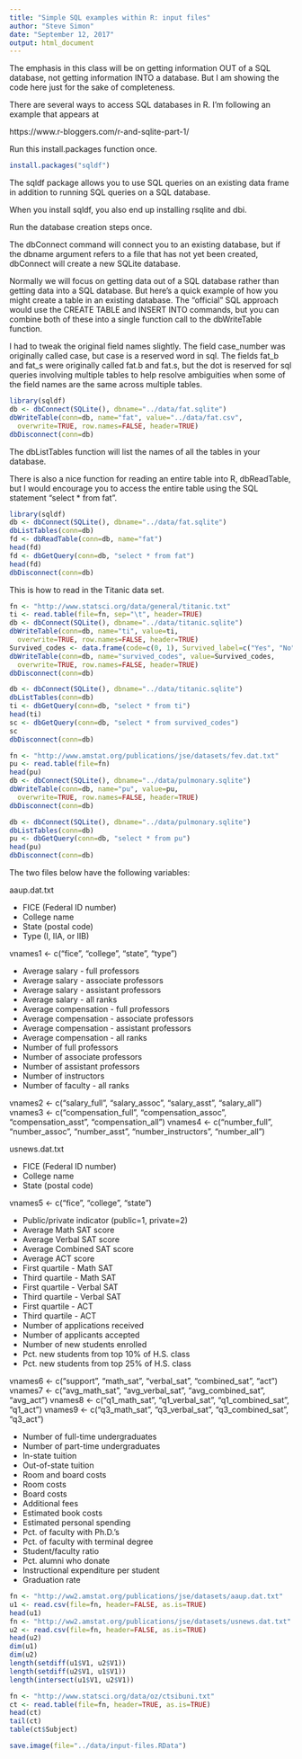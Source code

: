 ```yaml
---
title: "Simple SQL examples within R: input files"
author: "Steve Simon"
date: "September 12, 2017"
output: html_document
---
```


The emphasis in this class will be on getting information OUT of a SQL database, not getting information INTO a database. But I am showing the code here just for the sake of completeness.

There are several ways to access SQL databases in R. I'm following an example that appears at 

https://www.r-bloggers.com/r-and-sqlite-part-1/

Run this install.packages function once.

```r
install.packages("sqldf")
```

The sqldf package allows you to use SQL queries on an existing data frame in addition to running SQL queries on a SQL database.

When you install sqldf, you also end up installing rsqlite and dbi. 

Run the database creation steps once.

The dbConnect command will connect you to an existing database, but if the dbname argument refers to a file that has not yet been created, dbConnect will create a new SQLite database.

Normally we will focus on getting data out of a SQL database rather than getting data into a SQL database. But here's a quick example of how you might create a table in an existing database. The "official" SQL approach would use the CREATE TABLE and INSERT INTO commands, but you can combine both of these into a single function call to the dbWriteTable function.

I had to tweak the original field names slightly. The field case_number was originally called case, but case is a reserved word in sql. The fields fat_b and fat_s were originally called fat.b and fat.s, but the dot is reserved for sql queries involving multiple tables to help resolve ambiguities when some of the field names are the same across multiple tables.

```r
library(sqldf)
db <- dbConnect(SQLite(), dbname="../data/fat.sqlite")
dbWriteTable(conn=db, name="fat", value="../data/fat.csv",
  overwrite=TRUE, row.names=FALSE, header=TRUE)
dbDisconnect(conn=db)
```

The dbListTables function will list the names of all the tables in your database.

There is also a nice function for reading an entire table into R, dbReadTable, but I would encourage you to access the entire table using the SQL statement "select * from fat".

```r
library(sqldf)
db <- dbConnect(SQLite(), dbname="../data/fat.sqlite")
dbListTables(conn=db)
fd <- dbReadTable(conn=db, name="fat")
head(fd)
fd <- dbGetQuery(conn=db, "select * from fat")
head(fd)
dbDisconnect(conn=db)
```

This is how to read in the Titanic data set.

```r
fn <- "http://www.statsci.org/data/general/titanic.txt"
ti <- read.table(file=fn, sep="\t", header=TRUE)
db <- dbConnect(SQLite(), dbname="../data/titanic.sqlite")
dbWriteTable(conn=db, name="ti", value=ti,
  overwrite=TRUE, row.names=FALSE, header=TRUE)
Survived_codes <- data.frame(code=c(0, 1), Survived_label=c("Yes", "No"))
dbWriteTable(conn=db, name="survived_codes", value=Survived_codes,
  overwrite=TRUE, row.names=FALSE, header=TRUE)
dbDisconnect(conn=db)
```

```r
db <- dbConnect(SQLite(), dbname="../data/titanic.sqlite")
dbListTables(conn=db)
ti <- dbGetQuery(conn=db, "select * from ti")
head(ti)
sc <- dbGetQuery(conn=db, "select * from survived_codes")
sc
dbDisconnect(conn=db)
```

```r
fn <- "http://www.amstat.org/publications/jse/datasets/fev.dat.txt"
pu <- read.table(file=fn)
head(pu)
db <- dbConnect(SQLite(), dbname="../data/pulmonary.sqlite")
dbWriteTable(conn=db, name="pu", value=pu,
  overwrite=TRUE, row.names=FALSE, header=TRUE)
dbDisconnect(conn=db)
```

```r
db <- dbConnect(SQLite(), dbname="../data/pulmonary.sqlite")
dbListTables(conn=db)
pu <- dbGetQuery(conn=db, "select * from pu")
head(pu)
dbDisconnect(conn=db)
```

The two files below have the following variables:

aaup.dat.txt

* FICE (Federal ID number)
* College name
* State (postal code)
* Type  (I, IIA, or IIB)

vnames1 <- c("fice", "college", "state", "type")

* Average salary - full professors
* Average salary - associate professors
* Average salary - assistant professors
* Average salary - all ranks
* Average compensation - full professors
* Average compensation - associate professors
* Average compensation - assistant professors
* Average compensation - all ranks
* Number of full professors
* Number of associate professors
* Number of assistant professors
* Number of instructors
* Number of faculty - all ranks

vnames2 <- c("salary_full", "salary_assoc", "salary_asst", "salary_all")
vnames3 <- c("compensation_full", "compensation_assoc", "compensation_asst", "compensation_all")
vnames4 <- c("number_full", "number_assoc", "number_asst", "number_instructors", "number_all")



usnews.dat.txt

* FICE (Federal ID number)
* College name
* State (postal code)

vnames5 <- c("fice", "college", "state")

* Public/private indicator (public=1, private=2)
* Average Math SAT score
* Average Verbal SAT score
* Average Combined SAT score
* Average ACT score
* First quartile - Math SAT
* Third quartile - Math SAT
* First quartile - Verbal SAT
* Third quartile - Verbal SAT
* First quartile - ACT
* Third quartile - ACT
* Number of applications received
* Number of applicants accepted
* Number of new students enrolled
* Pct. new students from top 10% of H.S. class
* Pct. new students from top 25% of H.S. class

vnames6 <- c("support", "math_sat", "verbal_sat", "combined_sat", "act")
vnames7 <- c("avg_math_sat", "avg_verbal_sat", "avg_combined_sat", "avg_act")
vnames8 <- c("q1_math_sat", "q1_verbal_sat", "q1_combined_sat", "q1_act")
vnames9 <- c("q3_math_sat", "q3_verbal_sat", "q3_combined_sat", "q3_act")

* Number of full-time undergraduates
* Number of part-time undergraduates
* In-state tuition
* Out-of-state tuition
* Room and board costs
* Room costs
* Board costs
* Additional fees
* Estimated book costs
* Estimated personal spending
* Pct. of faculty with Ph.D.'s
* Pct. of faculty with terminal degree
* Student/faculty ratio
* Pct. alumni who donate
* Instructional expenditure per student
* Graduation rate

```r
fn <- "http://ww2.amstat.org/publications/jse/datasets/aaup.dat.txt"
u1 <- read.csv(file=fn, header=FALSE, as.is=TRUE)
head(u1)
fn <- "http://ww2.amstat.org/publications/jse/datasets/usnews.dat.txt"
u2 <- read.csv(file=fn, header=FALSE, as.is=TRUE)
head(u2)
dim(u1)
dim(u2)
length(setdiff(u1$V1, u2$V1))
length(setdiff(u2$V1, u1$V1))
length(intersect(u1$V1, u2$V1))
```

```r
fn <- "http://www.statsci.org/data/oz/ctsibuni.txt"
ct <- read.table(file=fn, header=TRUE, as.is=TRUE)
head(ct)
tail(ct)
table(ct$Subject)
```

```r
save.image(file="../data/input-files.RData")
```